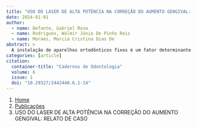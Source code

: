 ```yaml
---
title: "USO DO LASER DE ALTA POTÊNCIA NA CORREÇÃO DO AUMENTO GENGIVAL: RELATO DE CASO"
date: 2024-01-01
author:
  - name: Defante, Gabriel Rosa
  - name: Rodrigues, Walmir Júnio De Pinho Reis
  - name: Moraes, Marcia Cristina Dias De
abstract: > 
  A instalação de aparelhos ortodônticos fixos é um fator determinante para o acúmulo de biofilme na cavidade oral. A falta de controle adequado do biofilme nesses casos contribui para a modificação da composição do biofilme, favorecendo ao aparecimento de manifestações inflamatórias do tecido gengival, culminando no aumento gengival. Esta manifestação pode se tornar crônica uma vez que os tecidos gengivais aumentados se tornam um obstáculo aos procedimentos de controle do biofilme, gerando desconforto e insatisfação aos pacientes. Nesse contexto, o objetivo deste artigo é relatar um caso clínico de excisão cirúrgica de aumento gengival em paciente ortodôntico por meio da utilização do laser de alta potência. Paciente do sexo masculino, 18 anos de idade, melanoderma e portador de púrpura foi encaminhado por sua ortodontista para correção do aumento gengival. Diante do quadro apresentado foi planejada a terapia básica periodontal seguida de excisão cirúrgica do tecido gengival aumentado por meio do laser de alta potência de diodo. Após os procedimentos iniciais relacionados ao controle do biofilme foram executados dois tempos cirúrgicos seguidos de reforço das instruções de higiene oral. Considerando o estado sistêmico geral do paciente, concluímos que a excisão dos tecidos gengivais com o laser de alta potência possibilitou um procedimento confortável, proporcionando menor sangramento no trans e pós cirúrgico, resultando num padrão adequado de cicatrização. , The installation of fixed orthodontic appliances is a determining factor for the accumulation of biofilm in the oral cavity. The lack of adequate biofilm control in these cases contributes to the modification of the biofilm composition, favoring the appearance of inflammatory manifestations of the gingival tissue, culminating in gingival enlargement. This manifestation can become chronic as the enlarged gingival tissues become an obstacle to biofilm control procedures, generating discomfort and dissatisfaction for patients. In this context, the objective of this article is to report a clinical case of surgical excision of gingival enlargement in an orthodontic patient using a high-power laser. An 18-year-old male patient, melanoderm with purpura was referred by his orthodontist for correction of gingival enlargement. Given the situation presented, basic periodontal therapy was planned followed by surgical excision of the enlarged gingival tissue using a high-power diode laser. After the initial procedures related to biofilm control, two surgical procedures were performed followed by reinforcement of oral hygiene instructions. Considering the patient's general systemic status, we concluded that the excision of the gingival tissues with the high-power laser enabled a comfortable procedure, providing less bleeding during and after surgery, resulting in an adequate standard of healing.
categories: [article]
citation: 
  container-title: "Cadernos de Odontologia"
  volume: 6
  issue: 1
  doi: "10.29327/2442440.6.1-14"
---
```


```{=html}
<nav aria-label="breadcrumb">
  <ol class="breadcrumb">
    <li class="breadcrumb-item"><a href="../../index.html">Home</a></li>
    <li class="breadcrumb-item"><a href="../index.html">Publicações</a></li>
    <li class="breadcrumb-item active" aria-current="page">USO DO LASER DE ALTA POTÊNCIA NA CORREÇÃO DO AUMENTO GENGIVAL: RELATO DE CASO</li>
  </ol>
</nav>
```

